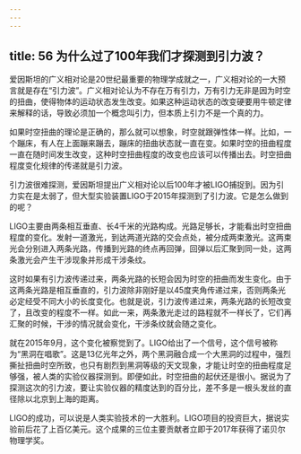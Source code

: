 ```yaml
---
---
---
```

title: 56 为什么过了100年我们才探测到引力波？
---




爱因斯坦的广义相对论是20世纪最重要的物理学成就之一，广义相对论的一大预言就是存在“引力波”。广义相对论认为不存在万有引力，万有引力无非是因为时空的扭曲，使得物体的运动状态发生改变。如果这种运动状态的改变硬要用牛顿定律来解释的话，导致必须加一个概念叫引力，但本质上引力不是一个真的力。

如果时空扭曲的理论是正确的，那么就可以想象，时空就跟弹性体一样。比如，一个蹦床，有人在上面蹦来蹦去，蹦床的扭曲状态就一直在变。如果时空的扭曲程度一直在随时间发生改变，这种时空扭曲程度的改变也应该可以传播出去。时空扭曲程度变化规律的传递就是引力波。

引力波很难探测，爱因斯坦提出广义相对论以后100年才被LIGO捕捉到。因为引力实在是太弱了，但大型实验装置LIGO于2015年探测到了引力波。它是怎么做到的呢？



LIGO主要由两条相互垂直、长4千米的光路构成。光路足够长，才能看出时空扭曲程度的变化。发射一道激光，到达两道光路的交会点处，被分成两束激光。这两束光会分别进入两条光路，传播到光路的终点再回弹，回弹以后汇聚到同一处，这两条激光会产生干涉现象并形成干涉条纹。

这时如果有引力波传递过来，两条光路的长短会因为时空的扭曲而发生变化。由于这两条光路是相互垂直的，引力波除非刚好是以45度夹角传递过来，否则两条光必定经受不同大小的长度变化。也就是说，引力波传递过来，两条光路的长短改变了，且改变的程度不一样。如此一来，两条激光走过的路程就不一样长了，它们再汇聚的时候，干涉的情况就会变化，干涉条纹就会随之变化。

就在2015年9月，这个变化被察觉到了。LIGO给出了一个信号，这个信号被称为“黑洞在唱歌”。这是13亿光年之外，两个黑洞融合成一个大黑洞的过程中，强烈撕扯扭曲时空所致，也只有剧烈到黑洞等级的天文现象，才能让时空的扭曲程度足够强，被人类的实验仪器探测到。即便如此，时空扭曲的起伏还是很小。据说为了探测这次的引力波，要让实验仪器的精度达到的百分比，差不多是一根头发丝的直径除以北京到上海的距离。

LIGO的成功，可以说是人类实验技术的一大胜利。LIGO项目的投资巨大，据说实验前后花了上百亿美元。这个成果的三位主要贡献者立即于2017年获得了诺贝尔物理学奖。
